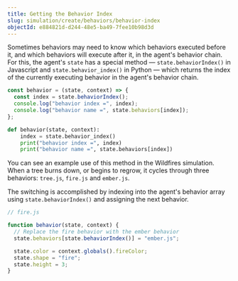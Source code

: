 ```yaml
---
title: Getting the Behavior Index
slug: simulation/create/behaviors/behavior-index
objectId: e884821d-d244-48e5-ba49-7fee10b98d3d
---
```


Sometimes behaviors may need to know which behaviors executed before it, and which behaviors will execute after it, in the agent's behavior chain. For this, the agent's `state` has a special method — `state.behaviorIndex()` in Javascript and `state.behavior_index()` in Python — which returns the index of the currently executing behavior in the agent's behavior chain.

<Tabs>
<Tab title="JavaScript" >

```javascript
const behavior = (state, context) => {
  const index = state.behaviorIndex();
  console.log("behavior index =", index);
  console.log("behavior name =", state.behaviors[index]);
};
```

</Tab>

<Tab title="Python" >

```python
def behavior(state, context):
    index = state.behavior_index()
    print("behavior index =", index)
    print("behavior name =", state.behaviors[index])
```

</Tab>
</Tabs>

You can see an example use of this method in the Wildfires simulation. When a tree burns down, or begins to regrow, it cycles through three behaviors: `tree.js`, `fire.js` and `ember.js`.

<Embed
  url="https://simulation.hash.ai/@hash/wildfires-regrowth/stable"
  caption="The Wildfires simulation"
/>

The switching is accomplished by indexing into the agent's behavior array using `state.behaviorIndex()` and assigning the next behavior.

```javascript
// fire.js

function behavior(state, context) {
  // Replace the fire behavior with the ember behavior
  state.behaviors[state.behaviorIndex()] = "ember.js";

  state.color = context.globals().fireColor;
  state.shape = "fire";
  state.height = 3;
}
```
